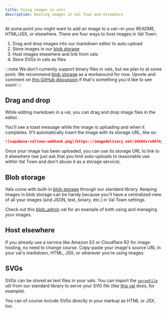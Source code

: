 ```yaml
---
title: Using images in vals
description: Hosting images in Val Town and elsewhere
---
```


At some point you might want to add an image to a val—in your README, HTML/JSX, or elsewhere. There are four ways to host images in Val Town:

1. Drag and drop images into our markdown editor to auto-upload
1. Store images in our [blob storage](/std/blob)
1. Host images elsewhere and link from vals
1. Store SVGs in vals as files

:::note
We don't currently support binary files in vals, but we plan to at some point. We recommend [blob storage](/std/blob) as a workaround for now. Upvote and comment on [this GitHub discussion](https://github.com/val-town/val-town-product/discussions/21) if that's something you'd like to see soon!
:::

## Drag and drop

While editing markdown in a val, you can drag and drop image files in the editor.

You'll see a toast message while the image is uploading and when it completes. It'll automatically insert the image with its storage URL, like so:

```md
![supabase-valtown-webhook.png](https://imagedelivery.net/iHX6Ovru0O7AjmyT5yZRoA/fe4b1b4f-265a-4b53-1153-64fedb11d600/public)
```

Once your image has been uploaded, you can use its storage URL to link to it elsewhere (we just ask that you limit auto-uploads to reasonable use within Val Town and don't abuse it as a storage service).

## Blob storage

Vals come with built-in [blob storage](/std/blob) through our standard library. Keeping images in blob storage can be handy because you'll have a centralized view of all your images (and JSON, text, binary, etc.) in Val Town settings.

Check out this [blob_admin](https://www.val.town/x/stevekrouse/blob_admin) val for an example of both using and managing your images.

## Host elsewhere

If you already use a service like Amazon S3 or Cloudflare R2 for image hosting, no need to change course. Copy-paste your image's source URL in your val's markdown, HTML, JSX, or wherever you're using images.

## SVGs

SVGs can be stored as text files in your vals. You can import the [`serveFile`](/reference/file-io/#servefile) util from our standard library to serve your SVG file (like [this val](https://www.val.town/x/petermillspaugh/dotcom) does, for example).

You can of course include SVGs directly in your markup as HTML or JSX, too.
